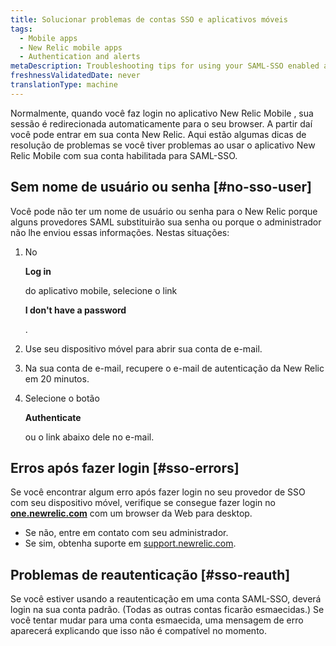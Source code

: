 ```yaml
---
title: Solucionar problemas de contas SSO e aplicativos móveis
tags:
  - Mobile apps
  - New Relic mobile apps
  - Authentication and alerts
metaDescription: Troubleshooting tips for using your SAML-SSO enabled account with the New Relic mobile app.
freshnessValidatedDate: never
translationType: machine
---
```


Normalmente, quando você faz login no aplicativo New Relic Mobile , sua sessão é redirecionada automaticamente para o seu browser. A partir daí você pode entrar em sua conta New Relic. Aqui estão algumas dicas de resolução de problemas se você tiver problemas ao usar o aplicativo New Relic Mobile com sua conta habilitada para SAML-SSO.

## Sem nome de usuário ou senha [#no-sso-user]

Você pode não ter um nome de usuário ou senha para o New Relic porque alguns provedores SAML substituirão sua senha ou porque o administrador não lhe enviou essas informações. Nestas situações:

1. No

   <DNT>**Log in**</DNT>

   do aplicativo mobile, selecione o link

   <DNT>**I don't have a password**</DNT>

   .

2. Use seu dispositivo móvel para abrir sua conta de e-mail.

3. Na sua conta de e-mail, recupere o e-mail de autenticação da New Relic em 20 minutos.

4. Selecione o botão

   <DNT>**Authenticate**</DNT>

   ou o link abaixo dele no e-mail.

## Erros após fazer login [#sso-errors]

Se você encontrar algum erro após fazer login no seu provedor de SSO com seu dispositivo móvel, verifique se consegue fazer login no <DNT>**[one.newrelic.com](https://one.newrelic.com/all-capabilities)**</DNT> com um browser da Web para desktop.

* Se não, entre em contato com seu administrador.
* Se sim, obtenha suporte em [support.newrelic.com](https://support.newrelic.com).

## Problemas de reautenticação [#sso-reauth]

Se você estiver usando a reautenticação em uma conta SAML-SSO, deverá login na sua conta padrão. (Todas as outras contas ficarão esmaecidas.) Se você tentar mudar para uma conta esmaecida, uma mensagem de erro aparecerá explicando que isso não é compatível no momento.